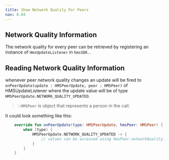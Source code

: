 ```yaml
---
title: Show Network Quality For Peers
nav: 8.03
---
```


## Network Quality Information

The network quality for every peer can be retrieved by registering an instance of `HmsUpdateListener` in `hmsSDK.`.


## Reading Network Quality Information

whenever peer network quality changes an update will be fired to `onPeerUpdate(update : HMSPeerUpdate, peer : HMSPeer)`
of HMSUpdateListener where the update value will be of type `HMSPeerUpdate.NETWORK_QUALITY_UPDATED`.


> 💡`HMSPeer` is object that represents a person in the call.


It could look something like this:
```kotlin
    override fun onPeerUpdate(type: HMSPeerUpdate, hmsPeer: HMSPeer) {
        when (type) {
            HMSPeerUpdate.NETWORK_QUALITY_UPDATED -> {
                // values can be accessed using hmsPeer.networkQuality?.downlinkQuality            
            }
        }
    }      

```